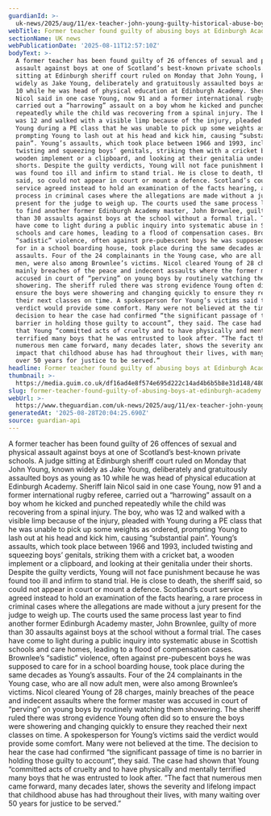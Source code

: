 ```yaml
---
guardianId: >-
  uk-news/2025/aug/11/ex-teacher-john-young-guilty-historical-abuse-boys-edinburgh-academy
webTitle: Former teacher found guilty of abusing boys at Edinburgh Academy
sectionName: UK news
webPublicationDate: '2025-08-11T12:57:10Z'
bodyText: >-
  A former teacher has been found guilty of 26 offences of sexual and physical
  assault against boys at one of Scotland’s best-known private schools. A judge
  sitting at Edinburgh sheriff court ruled on Monday that John Young, known
  widely as Jake Young, deliberately and gratuitously assaulted boys as young as
  10 while he was head of physical education at Edinburgh Academy. Sheriff Iain
  Nicol said in one case Young, now 91 and a former international rugby referee,
  carried out a “harrowing” assault on a boy whom he kicked and punched
  repeatedly while the child was recovering from a spinal injury. The boy, who
  was 12 and walked with a visible limp because of the injury, pleaded with
  Young during a PE class that he was unable to pick up some weights as ordered,
  prompting Young to lash out at his head and kick him, causing “substantial
  pain”. Young’s assaults, which took place between 1966 and 1993, included
  twisting and squeezing boys’ genitals, striking them with a cricket bat, a
  wooden implement or a clipboard, and looking at their genitalia under their
  shorts. Despite the guilty verdicts, Young will not face punishment because he
  was found too ill and infirm to stand trial. He is close to death, the sheriff
  said, so could not appear in court or mount a defence. Scotland’s court
  service agreed instead to hold an examination of the facts hearing, a rare
  process in criminal cases where the allegations are made without a jury
  present for the judge to weigh up. The courts used the same process last year
  to find another former Edinburgh Academy master, John Brownlee, guilty of more
  than 30 assaults against boys at the school without a formal trial. The cases
  have come to light during a public inquiry into systematic abuse in Scottish
  schools and care homes, leading to a flood of compensation cases. Brownlee’s
  “sadistic” violence, often against pre-pubescent boys he was supposed to care
  for in a school boarding house, took place during the same decades as Young’s
  assaults. Four of the 24 complainants in the Young case, who are all now adult
  men, were also among Brownlee’s victims. Nicol cleared Young of 28 charges,
  mainly breaches of the peace and indecent assaults where the former master was
  accused in court of “perving” on young boys by routinely watching them
  showering. The sheriff ruled there was strong evidence Young often did so to
  ensure the boys were showering and changing quickly to ensure they reached
  their next classes on time. A spokesperson for Young’s victims said the
  verdict would provide some comfort. Many were not believed at the time. The
  decision to hear the case had confirmed “the significant passage of time is no
  barrier in holding those guilty to account”, they said. The case had shown
  that Young “committed acts of cruelty and to have physically and mentally
  terrified many boys that he was entrusted to look after. “The fact that
  numerous men came forward, many decades later, shows the severity and lifelong
  impact that childhood abuse has had throughout their lives, with many waiting
  over 50 years for justice to be served.”
headline: Former teacher found guilty of abusing boys at Edinburgh Academy
thumbnail: >-
  https://media.guim.co.uk/df16ad4e8f574e695d222c14ad4b6b5b8e31d148/480_0_4800_3840/500.jpg
slug: former-teacher-found-guilty-of-abusing-boys-at-edinburgh-academy
webUrl: >-
  https://www.theguardian.com/uk-news/2025/aug/11/ex-teacher-john-young-guilty-historical-abuse-boys-edinburgh-academy
generatedAt: '2025-08-28T20:04:25.690Z'
source: guardian-api
---
```

A former teacher has been found guilty of 26 offences of sexual and physical assault against boys at one of Scotland’s best-known private schools. A judge sitting at Edinburgh sheriff court ruled on Monday that John Young, known widely as Jake Young, deliberately and gratuitously assaulted boys as young as 10 while he was head of physical education at Edinburgh Academy. Sheriff Iain Nicol said in one case Young, now 91 and a former international rugby referee, carried out a “harrowing” assault on a boy whom he kicked and punched repeatedly while the child was recovering from a spinal injury. The boy, who was 12 and walked with a visible limp because of the injury, pleaded with Young during a PE class that he was unable to pick up some weights as ordered, prompting Young to lash out at his head and kick him, causing “substantial pain”. Young’s assaults, which took place between 1966 and 1993, included twisting and squeezing boys’ genitals, striking them with a cricket bat, a wooden implement or a clipboard, and looking at their genitalia under their shorts. Despite the guilty verdicts, Young will not face punishment because he was found too ill and infirm to stand trial. He is close to death, the sheriff said, so could not appear in court or mount a defence. Scotland’s court service agreed instead to hold an examination of the facts hearing, a rare process in criminal cases where the allegations are made without a jury present for the judge to weigh up. The courts used the same process last year to find another former Edinburgh Academy master, John Brownlee, guilty of more than 30 assaults against boys at the school without a formal trial. The cases have come to light during a public inquiry into systematic abuse in Scottish schools and care homes, leading to a flood of compensation cases. Brownlee’s “sadistic” violence, often against pre-pubescent boys he was supposed to care for in a school boarding house, took place during the same decades as Young’s assaults. Four of the 24 complainants in the Young case, who are all now adult men, were also among Brownlee’s victims. Nicol cleared Young of 28 charges, mainly breaches of the peace and indecent assaults where the former master was accused in court of “perving” on young boys by routinely watching them showering. The sheriff ruled there was strong evidence Young often did so to ensure the boys were showering and changing quickly to ensure they reached their next classes on time. A spokesperson for Young’s victims said the verdict would provide some comfort. Many were not believed at the time. The decision to hear the case had confirmed “the significant passage of time is no barrier in holding those guilty to account”, they said. The case had shown that Young “committed acts of cruelty and to have physically and mentally terrified many boys that he was entrusted to look after. “The fact that numerous men came forward, many decades later, shows the severity and lifelong impact that childhood abuse has had throughout their lives, with many waiting over 50 years for justice to be served.”
